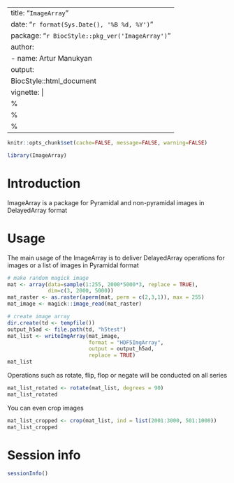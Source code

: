 
---
title: "`ImageArray`"
date: "`r format(Sys.Date(), '%B %d, %Y')`"
package: "`r BiocStyle::pkg_ver('ImageArray')`"
author: 
  - name: Artur Manukyan
output:
  BiocStyle::html_document
vignette: |
  %\VignetteIndexEntry{ImageArray}
  %\VignetteEngine{knitr::rmarkdown}
  %\VignetteEncoding{UTF-8}
---

```r
knitr::opts_chunk$set(cache=FALSE, message=FALSE, warning=FALSE)
```

```r
library(ImageArray)
```

# Introduction

ImageArray is a package for Pyramidal and non-pyramidal images in DelayedArray format 

# Usage

The main usage of the ImageArray is to deliver DelayedArray operations for images or a list of images in Pyramidal format 

```r
# make random magick image
mat <- array(data=sample(1:255, 2000*5000*3, replace = TRUE), 
             dim=c(3, 2000, 5000))
mat_raster <- as.raster(aperm(mat, perm = c(2,3,1)), max = 255)
mat_image <- magick::image_read(mat_raster)

# create image array
dir.create(td <- tempfile())
output_h5ad <- file.path(td, "h5test")
mat_list <- writeImgArray(mat_image, 
                          format = "HDF5ImgArray", 
                          output = output_h5ad, 
                          replace = TRUE)
mat_list
```

Operations such as rotate, flip, flop or negate will be conducted on all series

```r
mat_list_rotated <- rotate(mat_list, degrees = 90)
mat_list_rotated
```

You can even crop images

```r
mat_list_cropped <- crop(mat_list, ind = list(2001:3000, 501:1000))
mat_list_cropped
```

# Session info

```r
sessionInfo()
```
